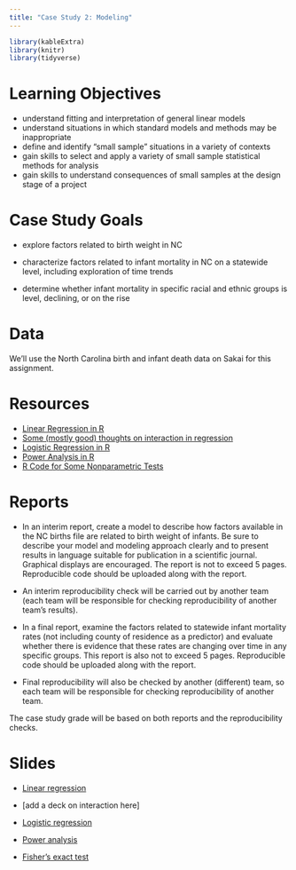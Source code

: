 ```yaml
---
title: "Case Study 2: Modeling"
---
```


```r
library(kableExtra)
library(knitr)
library(tidyverse)
```


# Learning Objectives

- understand fitting and interpretation of general linear models
- understand situations in which standard models and methods may be inappropriate
- define and identify "small sample" situations in a variety of contexts
- gain skills to select and apply a variety of small sample statistical methods for analysis
- gain skills to understand consequences of small samples at the design stage of a project


# Case Study Goals

- explore factors related to birth weight in NC

- characterize factors related to infant mortality in NC on a statewide level, including exploration of time trends 

- determine whether infant mortality in specific racial and ethnic groups is level, declining, or on the rise


# Data 

We'll use the North Carolina birth and infant death data on Sakai for this assignment.


# Resources 
- [Linear Regression in R](http://r-statistics.co/Linear-Regression.html)
- [Some (mostly good) thoughts on interaction in regression](https://ademos.people.uic.edu/Chapter13.html)
- [Logistic Regression in R](https://stats.idre.ucla.edu/r/dae/logit-regression/)
- [Power Analysis in R](https://www.statmethods.net/stats/power.html)
- [R Code for Some Nonparametric Tests](https://www.statmethods.net/stats/nonparametric.html)
<!---
- [Exact Logistic Regression in R](https://stats.idre.ucla.edu/r/dae/exact-logistic-regression/)
--->


# Reports 

- In an interim report, create a model to describe how factors available in the NC births file are related to birth weight of infants. Be sure to describe your model and modeling approach clearly and to present results in language suitable for publication in a scientific journal. Graphical displays are encouraged. The report is not to exceed 5 pages. Reproducible code should be uploaded along with the report.

- An interim reproducibility check will be carried out by another team (each team will be responsible for checking reproducibility of another team's results).

- In a final report, examine the factors related to statewide infant mortality rates (not including county of residence as a predictor) and evaluate whether there is evidence that these rates are changing over time in any specific groups. This report is also not to exceed 5 pages. Reproducible code should be uploaded along with the report.

- Final reproducibility will also be checked by another (different) team, so each team will be responsible for checking reproducibility of another team.

The case study grade will be based on both reports and the reproducibility checks.




# Slides

- [Linear regression](decks/cs02_1_deck.html)

- [add a deck on interaction here]

- [Logistic regression](decks/cs02_2_deck.html) 

- [Power analysis](decks/cs02_3_deck.html)

- [Fisher's exact test](decks/cs02_4_deck.html)
